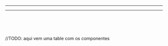 
<Meta title="Introduction/Our Components" />

<div id="header">
  <ts-heading level="h2" label="Nossos Componentes" />
  <ts-subtitle label="Temos um grande conjunto de componentes para você usar" />
</div>
<hr></hr>

<div id="summary">
  <ts-heading level="h3" label="Sumário:" />
  <ts-list>
    <ts-list-item>
      <ts-link
        label="Lista de Componentes"
        link="#list-of-components"
        with-icon
        icon-src={link}
      />
    </ts-list-item>
  </ts-list>
</div>
<hr></hr>

<div>
  <ts-heading level="h3" label="Estado dos Componentes" />
  <ts-subtitle label="Estamos trabalhando em todos os componentes para que você possa usá-los" />
  <br></br>
  <div style={{display: 'flex'}}>
  <ts-subtitle label="Agradecemos a sua colaboração" />
  <ts-icon src={heart} size="small" />
  </div>
  <br></br>

  <ts-list>
    <ts-list-item style={{ display: 'flex', alignItems: 'center'}}>
      <ts-subtitle label="Não implementados" />
      <ts-icon size="small" color='grey' />
    </ts-list-item>
    <ts-list-item style={{ display: 'flex', alignItems: 'center'}}>
      <ts-subtitle label="Em desenvolvimento" />
      <ts-icon size="small" color='orange' />
    </ts-list-item>
    <ts-list-item style={{ display: 'flex', alignItems: 'center'}}>
      <ts-subtitle label="Implementados" />
      <ts-icon size="small" color='green' />
    </ts-list-item>
    <ts-list-item style={{ display: 'flex', alignItems: 'center'}}>
      <ts-subtitle label="Em análise" />
      <ts-icon size="small" color='darkcyan' />
    </ts-list-item>
    <ts-list-item style={{ display: 'flex', alignItems: 'center'}}>
      <ts-subtitle label="Depreciados" />
      <ts-icon size="small" color='darkred' />
    </ts-list-item>
  </ts-list>
//TODO: aqui vem uma table com os componentes
</div>

<div id="list-of-components">
  <ts-heading level="h3" label="Lista de Componentes" />
  <list-of-components></list-of-components>
</div>
